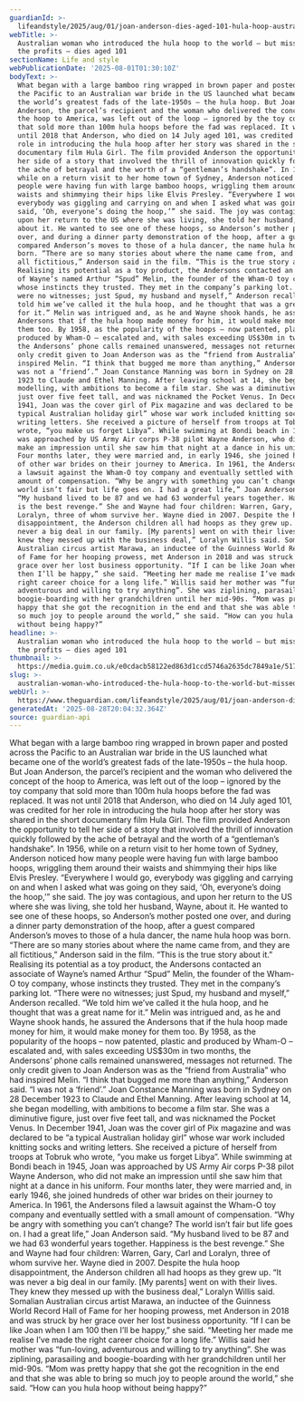 ```yaml
---
guardianId: >-
  lifeandstyle/2025/aug/01/joan-anderson-dies-aged-101-hula-hoop-australian-woman
webTitle: >-
  Australian woman who introduced the hula hoop to the world – but missed out on
  the profits – dies aged 101
sectionName: Life and style
webPublicationDate: '2025-08-01T01:30:10Z'
bodyText: >-
  What began with a large bamboo ring wrapped in brown paper and posted across
  the Pacific to an Australian war bride in the US launched what became one of
  the world’s greatest fads of the late-1950s – the hula hoop. But Joan
  Anderson, the parcel’s recipient and the woman who delivered the concept of
  the hoop to America, was left out of the loop – ignored by the toy company
  that sold more than 100m hula hoops before the fad was replaced. It was not
  until 2018 that Anderson, who died on 14 July aged 101, was credited for her
  role in introducing the hula hoop after her story was shared in the short
  documentary film Hula Girl. The film provided Anderson the opportunity to tell
  her side of a story that involved the thrill of innovation quickly followed by
  the ache of betrayal and the worth of a “gentleman’s handshake”. In 1956,
  while on a return visit to her home town of Sydney, Anderson noticed how many
  people were having fun with large bamboo hoops, wriggling them around their
  waists and shimmying their hips like Elvis Presley. “Everywhere I would go,
  everybody was giggling and carrying on and when I asked what was going on they
  said, ‘Oh, everyone’s doing the hoop,’” she said. The joy was contagious, and
  upon her return to the US where she was living, she told her husband, Wayne,
  about it. He wanted to see one of these hoops, so Anderson’s mother posted one
  over, and during a dinner party demonstration of the hoop, after a guest
  compared Anderson’s moves to those of a hula dancer, the name hula hoop was
  born. “There are so many stories about where the name came from, and they are
  all fictitious,” Anderson said in the film. “This is the true story about it.”
  Realising its potential as a toy product, the Andersons contacted an associate
  of Wayne’s named Arthur “Spud” Melin, the founder of the Wham-O toy company,
  whose instincts they trusted. They met in the company’s parking lot. “There
  were no witnesses; just Spud, my husband and myself,” Anderson recalled. “We
  told him we’ve called it the hula hoop, and he thought that was a great name
  for it.” Melin was intrigued and, as he and Wayne shook hands, he assured the
  Andersons that if the hula hoop made money for him, it would make money for
  them too. By 1958, as the popularity of the hoops – now patented, plastic and
  produced by Wham-O – escalated and, with sales exceeding US$30m in two months,
  the Andersons’ phone calls remained unanswered, messages not returned. The
  only credit given to Joan Anderson was as the “friend from Australia” who had
  inspired Melin. “I think that bugged me more than anything,” Anderson said. “I
  was not a ‘friend’.” Joan Constance Manning was born in Sydney on 28 December
  1923 to Claude and Ethel Manning. After leaving school at 14, she began
  modelling, with ambitions to become a film star. She was a diminutive figure,
  just over five feet tall, and was nicknamed the Pocket Venus. In December
  1941, Joan was the cover girl of Pix magazine and was declared to be “a
  typical Australian holiday girl” whose war work included knitting socks and
  writing letters. She received a picture of herself from troops at Tobruk who
  wrote, “you make us forget Libya”. While swimming at Bondi beach in 1945, Joan
  was approached by US Army Air corps P-38 pilot Wayne Anderson, who did not
  make an impression until she saw him that night at a dance in his uniform.
  Four months later, they were married and, in early 1946, she joined hundreds
  of other war brides on their journey to America. In 1961, the Andersons filed
  a lawsuit against the Wham-O toy company and eventually settled with a small
  amount of compensation. “Why be angry with something you can’t change? The
  world isn’t fair but life goes on. I had a great life,” Joan Anderson said.
  “My husband lived to be 87 and we had 63 wonderful years together. Happiness
  is the best revenge.” She and Wayne had four children: Warren, Gary, Carl and
  Loralyn, three of whom survive her. Wayne died in 2007. Despite the hula hoop
  disappointment, the Anderson children all had hoops as they grew up. “It was
  never a big deal in our family. [My parents] went on with their lives. They
  knew they messed up with the business deal,” Loralyn Willis said. Somalian
  Australian circus artist Marawa, an inductee of the Guinness World Record Hall
  of Fame for her hooping prowess, met Anderson in 2018 and was struck by her
  grace over her lost business opportunity. “If I can be like Joan when I am 100
  then I’ll be happy,” she said. “Meeting her made me realise I’ve made the
  right career choice for a long life.” Willis said her mother was “fun-loving,
  adventurous and willing to try anything”. She was ziplining, parasailing and
  boogie-boarding with her grandchildren until her mid-90s. “Mom was pretty
  happy that she got the recognition in the end and that she was able to bring
  so much joy to people around the world,” she said. “How can you hula hoop
  without being happy?”
headline: >-
  Australian woman who introduced the hula hoop to the world – but missed out on
  the profits – dies aged 101
thumbnail: >-
  https://media.guim.co.uk/e0cdacb58122ed863d1ccd5746a2635dc7849a1e/517_0_5000_4000/500.jpg
slug: >-
  australian-woman-who-introduced-the-hula-hoop-to-the-world-but-missed-out-on-the-profits-dies-aged-101
webUrl: >-
  https://www.theguardian.com/lifeandstyle/2025/aug/01/joan-anderson-dies-aged-101-hula-hoop-australian-woman
generatedAt: '2025-08-28T20:04:32.364Z'
source: guardian-api
---
```

What began with a large bamboo ring wrapped in brown paper and posted across the Pacific to an Australian war bride in the US launched what became one of the world’s greatest fads of the late-1950s – the hula hoop. But Joan Anderson, the parcel’s recipient and the woman who delivered the concept of the hoop to America, was left out of the loop – ignored by the toy company that sold more than 100m hula hoops before the fad was replaced. It was not until 2018 that Anderson, who died on 14 July aged 101, was credited for her role in introducing the hula hoop after her story was shared in the short documentary film Hula Girl. The film provided Anderson the opportunity to tell her side of a story that involved the thrill of innovation quickly followed by the ache of betrayal and the worth of a “gentleman’s handshake”. In 1956, while on a return visit to her home town of Sydney, Anderson noticed how many people were having fun with large bamboo hoops, wriggling them around their waists and shimmying their hips like Elvis Presley. “Everywhere I would go, everybody was giggling and carrying on and when I asked what was going on they said, ‘Oh, everyone’s doing the hoop,’” she said. The joy was contagious, and upon her return to the US where she was living, she told her husband, Wayne, about it. He wanted to see one of these hoops, so Anderson’s mother posted one over, and during a dinner party demonstration of the hoop, after a guest compared Anderson’s moves to those of a hula dancer, the name hula hoop was born. “There are so many stories about where the name came from, and they are all fictitious,” Anderson said in the film. “This is the true story about it.” Realising its potential as a toy product, the Andersons contacted an associate of Wayne’s named Arthur “Spud” Melin, the founder of the Wham-O toy company, whose instincts they trusted. They met in the company’s parking lot. “There were no witnesses; just Spud, my husband and myself,” Anderson recalled. “We told him we’ve called it the hula hoop, and he thought that was a great name for it.” Melin was intrigued and, as he and Wayne shook hands, he assured the Andersons that if the hula hoop made money for him, it would make money for them too. By 1958, as the popularity of the hoops – now patented, plastic and produced by Wham-O – escalated and, with sales exceeding US$30m in two months, the Andersons’ phone calls remained unanswered, messages not returned. The only credit given to Joan Anderson was as the “friend from Australia” who had inspired Melin. “I think that bugged me more than anything,” Anderson said. “I was not a ‘friend’.” Joan Constance Manning was born in Sydney on 28 December 1923 to Claude and Ethel Manning. After leaving school at 14, she began modelling, with ambitions to become a film star. She was a diminutive figure, just over five feet tall, and was nicknamed the Pocket Venus. In December 1941, Joan was the cover girl of Pix magazine and was declared to be “a typical Australian holiday girl” whose war work included knitting socks and writing letters. She received a picture of herself from troops at Tobruk who wrote, “you make us forget Libya”. While swimming at Bondi beach in 1945, Joan was approached by US Army Air corps P-38 pilot Wayne Anderson, who did not make an impression until she saw him that night at a dance in his uniform. Four months later, they were married and, in early 1946, she joined hundreds of other war brides on their journey to America. In 1961, the Andersons filed a lawsuit against the Wham-O toy company and eventually settled with a small amount of compensation. “Why be angry with something you can’t change? The world isn’t fair but life goes on. I had a great life,” Joan Anderson said. “My husband lived to be 87 and we had 63 wonderful years together. Happiness is the best revenge.” She and Wayne had four children: Warren, Gary, Carl and Loralyn, three of whom survive her. Wayne died in 2007. Despite the hula hoop disappointment, the Anderson children all had hoops as they grew up. “It was never a big deal in our family. [My parents] went on with their lives. They knew they messed up with the business deal,” Loralyn Willis said. Somalian Australian circus artist Marawa, an inductee of the Guinness World Record Hall of Fame for her hooping prowess, met Anderson in 2018 and was struck by her grace over her lost business opportunity. “If I can be like Joan when I am 100 then I’ll be happy,” she said. “Meeting her made me realise I’ve made the right career choice for a long life.” Willis said her mother was “fun-loving, adventurous and willing to try anything”. She was ziplining, parasailing and boogie-boarding with her grandchildren until her mid-90s. “Mom was pretty happy that she got the recognition in the end and that she was able to bring so much joy to people around the world,” she said. “How can you hula hoop without being happy?”

